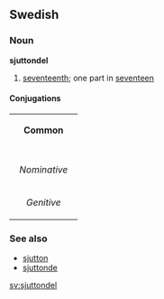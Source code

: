 ==Swedish==
===Noun===
'''sjuttondel'''

#[[seventeenth]]; one part in [[seventeen]]

====Conjugations====
{| border=1 cellspacing=0 
| bgcolor=#FFFFF0 colspan=5 align=center | '''Common''' 
|- 
|- bgcolor=#FFFFF0 align=center 
! rowspan=2 | 
| colspan=2 width=105 | ''Singular'' 
| colspan=2 | ''Plural'' 
|- bgcolor=#FFFFF0 align=center 
| width=105 | ''Indefinite'' 
| width=105 | ''Definite'' 
| width=105 | ''Indefinite'' 
|  width=105 | ''Definite'' 
|- align=center 
| width=105 bgcolor=#FFFFF0 | ''Nominative'' 
| [[sjuttondel]] 
| [[sjuttondelen]] 
| [[sjuttondelar]] 
| [[sjuttondelarna]] 
|- align=center 
| width=105 bgcolor=#FFFFF0 | ''Genitive'' 
| [[sjuttondels]] 
| [[sjuttondelens]] 
| [[sjuttondelars]] 
| [[sjuttondelarnas]]
|} 

===See also===
*[[sjutton]]
*[[sjuttonde]]

[[sv:sjuttondel]]